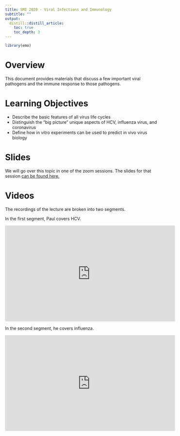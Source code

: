 ```yaml
---
title: SMI 2020 - Viral Infections and Immunology
subtitle: ""
output:
  distill::distill_article:
    toc: true
    toc_depth: 3
---
```


```r
library(emo)
```


# Overview
This document provides materials that discuss a few important viral pathogens and the immune response to those pathogens.

# Learning Objectives
* Describe the basic features of all virus life cycles
* Distinguish the “big picture” unique aspects of HCV, influenza virus, and coronavirus
* Define how in vitro experiments can be used to predict in vivo virus biology

# Slides
We will go over this topic in one of the zoom sessions. The slides for that session [can be found here.](./slides/Viral_Infections_and_Immunology_Slides.pdf)


# Videos
The recordings of the lecture are broken into two segments. 

In the first segment, Paul covers HCV.

<p>
<iframe width="560" height="315" src="https://www.youtube.com/embed/5pqHBtwcpKM" frameborder="0" allow="accelerometer; autoplay; encrypted-media; gyroscope; picture-in-picture" allowfullscreen></iframe>
</p>


In the second segment, he covers influenza.

<p>
<iframe width="560" height="315" src="https://www.youtube.com/embed/C3o8wQeXLJg" frameborder="0" allow="accelerometer; autoplay; encrypted-media; gyroscope; picture-in-picture" allowfullscreen></iframe>
</p>




